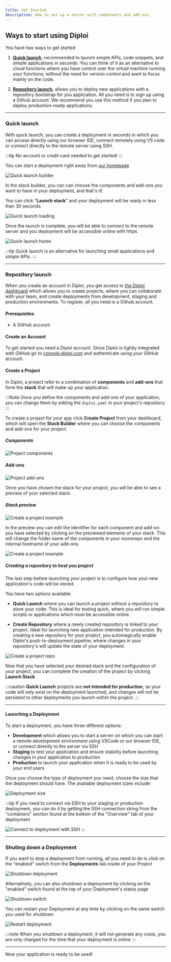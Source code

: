 ```yaml
---
title: Get Started
description: How to set up a server with components and add-ons.
---
```



## Ways to start using Diploi 

You have two ways to get started

1. [**Quick launch**](#quick-launch), recommended to launch simple APIs, code snippets, and simple applications in seconds. You can think of it as an alternative to cloud functions where you have control over the virtual machine running your functions, without the need for version control and want to focus mainly on the code.

2. [**Repository launch**](#repository-launch), allows you to deploy new applications with a repository bootstrap for you application. All you need is to sign up using a Github account. We recommend you use this method if you plan to deploy production-ready applications.

***

### Quick launch

With quick launch, you can create a deployment in seconds in which you can access directly using our browser IDE, connect remotely using VS code or connect directly to the remote server using SSH.

:::tip
No account or credit card needed to get started!
:::

You can start a deployment right away from [our homepage](https://diploi.com/#quick-launch)

<Image src={QuickStartBuilder} alt="Quick launch builder"/>

In the stack builder, you can can choose the components and add-ons you want to have in your deployment, and that's it!

You can click "**Launch stack**" and your deployment will be ready in less than 30 seconds.

<Image src={QuickLaunchLoading} alt="Quick launch loading"/>

Once the launch is complete, you will be able to connect to the remote server and you deployment will be accessible online with https.

<Image src={QuickLaunchHome} alt="Quick launch home"/>


:::tip
Quick launch is an alternative for launching small applications and simple APIs.
:::

***
### Repository launch

When you create an account in Diploi, you get access to [the Diploi dashboard](https://console.diploi.com/ "to the Diploi dashboard") which allows you to create projects, where you can collaborate with your team, and create deployments from development, staging and production environments. To register, all you need is a Github account.

#### Prerequisites

* A GitHub account

#### Create an Account

To get started you need a Diploi account. Since Diploi is tightly integrated
with GitHub go to [console.diploi.com](https://console.diploi.com) and
authenticate using your GitHub account.

#### Create a Project

In Diploi, a project refer to a combination of **components** and **add-ons** that form the **stack** that will make up your application.

:::Note
Once you define the components and add-ons of your application, you can change them by editing the `diploi.yaml` in your project's repository
:::

To create a project for your app click **Create Project** from your dashboard, which will open the **Stack Builder** where you can choose the components and add-ons for your project.

##### Components
<Image src={CreateProjectComponents} alt="Project components"/>

##### Add-ons
<Image src={CreateProjectAddons} alt="Project add-ons"/>

Once you have chosen the stack for your project, you will be able to see a preview of your selected stack.

##### Stack preview
<Image src={CreateProjectPreview} alt="Create a project example"/>

In the preview you can edit the identifier for each component and add-on you have selected by clicking on the previewed elements of your stack. This will change the folder name of the components in your monorepo and the internal hostname of your add-ons. 

<Image src={CreateProjectEditNames} alt="Create a project example"/>

##### Creating a repository to host you project

The last step before launching your project is to configure how your new application's code will be stored.

You have two options available:

- **Quick Launch** where you can launch a project without a repository to store your code. This is ideal for testing quick, where you will run simple scripts or applications which must be accessible online.

- **Create Repository** where a newly created repository is linked to your project. Ideal for launching new application intended for production. By creating a new repository for your project, you automagically enable Diploi's push-to-deployment pipeline, where changes in your repository's will update the state of your deployment.

<Image src={CreateProjectRepo} alt="Create a project repo"/>

Now that you have selected your desired stack and the configuration of your project, you can complete the creation of the project by clicking **Launch Stack**.

:::caution
**Quick Launch** projects are **not intended for production**, as your code will only exist on the deployment launched, and changes will not be persisted to other deployments you launch within the project.
:::

***

#### Launching a Deployment

To start a deployment, you have three different options:
- **Development** which allows you to start a server on which you can start a remote development environment using VSCode or our browser IDE, or connect directly to the server via SSH
- **Staging** to test your application and ensure stability before launching changes in your application to production
- **Production** to launch your application when it is ready to be used by your end users 

Once you choose the type of deployment you need, choose the size that the deployment should have. The available deployment sizes include:

<DeploymentSizesAvailable/>

<Image src={CreateDeploymentSize} alt="Deployment size"/>

:::tip
If you need to connect via SSH to your staging or production deployment, you can do it by getting the SSH connection string from the "containers" section found at the bottom of the "Overview" tab of your deployment

<Image src={CreateDeploymentConnect} alt="Connect to deployment with SSH"/>
:::

***

### Shuting down a Deployment

If you want to stop a deployment from running, all you need to do is click on the "enabled" switch from the **Deployments** tab inside of your Project

<Image src={DisableDeploymentCard} alt="Shutdown deployment"/>

Alternatively, you can also shutdown a deployment by clicking on the "enabled" switch found at the top of your Deployment's status page

<Image src={DisableDeploymentSwitch} alt="Shutdown switch"/>

You can restart your Deployment at any time by clicking on the same switch you used for shutdown

<Image src={EnableDeployment} alt="Restart deployment"/>

:::note
When you shutdown a deployment, it will not generate any costs, you are only charged for the time that your deployment is online
:::
***

Now your application is ready to be used!

<ContactInfo/>